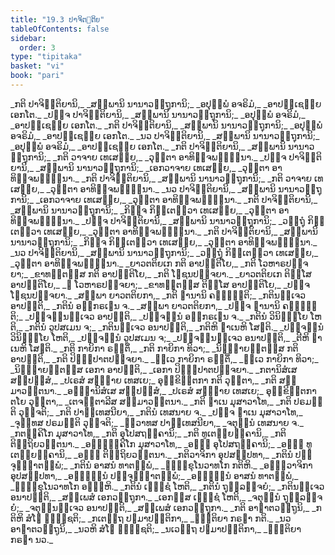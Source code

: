 ```yaml
---
title: "19.3 ປາຈິຕ຺ຕິຍ"
tableOfContents: false
sidebar:
  order: 3
type: "tipitaka"
basket: "vi"
book: "pari"
---
```



<DynamicBreadcrumb />

<Division number="476" book="pari">

<Paragraph number="2262" type="verses" book="pari">
_ກຕິ ປາຈິຕ຺ຕິຍານິ,_  
_ສພ຺ພານິ ນານາວຕ຺ຖຸການິ;_  
_ອປຸພ຺ພໍ ອຈຣິມໍ,_  
_ອາປຊ຺ເຊຍ຺ຍ ເອກໂຕ._  

</Paragraph>

<Paragraph number="2263" type="verses" book="pari">
_ປຎ຺ຈ ປາຈິຕ຺ຕິຍານິ,_  
_ສພ຺ພານິ ນານາວຕ຺ຖຸການິ;_  
_ອປຸພ຺ພໍ ອຈຣິມໍ,_  
_ອາປຊ຺ເຊຍ຺ຍ ເອກໂຕ._  

</Paragraph>

<Paragraph number="2264" type="verses" book="pari">
_ກຕິ ປາຈິຕ຺ຕິຍານິ,_  
_ສພ຺ພານິ ນານາວຕ຺ຖຸການິ;_  
_ອປຸພ຺ພໍ ອຈຣິມໍ,_  
_ອາປຊ຺ເຊຍ຺ຍ ເອກໂຕ._  

</Paragraph>

<Paragraph number="2265" type="verses" book="pari">
_ນວ ປາຈິຕ຺ຕິຍານິ,_  
_ສພ຺ພານິ ນານາວຕ຺ຖຸການິ;_  
_ອປຸພ຺ພໍ ອຈຣິມໍ,_  
_ອາປຊ຺ເຊຍ຺ຍ ເອກໂຕ._  

</Paragraph>

<Paragraph number="2266" type="verses" book="pari">
_ກຕິ ປາຈິຕ຺ຕິຍານິ,_  
_ສພ຺ພານິ ນານາວຕ຺ຖຸການິ;_  
_ກຕິ ວາຈາຍ ເທເສຍ຺ຍ,_  
_ວຸຕ຺ຕາ ອາທິຈ຺ຈພນ຺ຘຸນາ._  

</Paragraph>

<Paragraph number="2267" type="verses" book="pari">
_ປຎ຺ຈ ປາຈິຕ຺ຕິຍານິ,_  
_ສພ຺ພານິ ນານາວຕ຺ຖຸການິ;_  
_ເອກວາຈາຍ ເທເສຍ຺ຍ,_  
_ວຸຕ຺ຕາ ອາທິຈ຺ຈພນ຺ຘຸນາ._  

</Paragraph>

<Paragraph number="2268" type="verses" book="pari">
_ກຕິ ປາຈິຕ຺ຕິຍານິ,_  
_ສພ຺ພານິ ນານາວຕ຺ຖຸການິ;_  
_ກຕິ ວາຈາຍ ເທເສຍ຺ຍ,_  
_ວຸຕ຺ຕາ ອາທິຈ຺ຈພນ຺ຘຸນາ._  

</Paragraph>

<Paragraph number="2269" type="verses" book="pari">
_ນວ ປາຈິຕ຺ຕິຍານິ,_  
_ສພ຺ພານິ ນານາວຕ຺ຖຸການິ;_  
_ເອກວາຈາຍ ເທເສຍ຺ຍ,_  
_ວຸຕ຺ຕາ ອາທິຈ຺ຈພນ຺ຘຸນາ._  

</Paragraph>

<Paragraph number="2270" type="verses" book="pari">
_ກຕິ ປາຈິຕ຺ຕິຍານິ,_  
_ສພ຺ພານິ ນານາວຕ຺ຖຸການິ;_  
_ກິຎ຺ຈ ກິຕ຺ເຕຕ຺ວາ ເທເສຍ຺ຍ,_  
_ວຸຕ຺ຕາ ອາທິຈ຺ຈພນ຺ຘຸນາ._  

</Paragraph>

<Paragraph number="2271" type="verses" book="pari">
_ປຎ຺ຈ ປາຈິຕ຺ຕິຍານິ,_  
_ສພ຺ພານິ ນານາວຕ຺ຖຸການິ;_  
_ວຕ຺ຖຸໍ ກິຕ຺ເຕຕ຺ວາ ເທເສຍ຺ຍ,_  
_ວຸຕ຺ຕາ ອາທິຈ຺ຈພນ຺ຘຸນາ._  

</Paragraph>

<Paragraph number="2272" type="verses" book="pari">
_ກຕິ ປາຈິຕ຺ຕິຍານິ,_  
_ສພ຺ພານິ ນານາວຕ຺ຖຸການິ;_  
_ກິຎ຺ຈ ກິຕ຺ເຕຕ຺ວາ ເທເສຍ຺ຍ,_  
_ວຸຕ຺ຕາ ອາທິຈ຺ຈພນ຺ຘຸນາ._  

</Paragraph>

<Paragraph number="2273" type="verses" book="pari">
_ນວ ປາຈິຕ຺ຕິຍານິ,_  
_ສພ຺ພານິ ນານາວຕ຺ຖຸການິ;_  
_ວຕ຺ຖຸໍ ກິຕ຺ເຕຕ຺ວາ ເທເສຍ຺ຍ,_  
_ວຸຕ຺ຕາ ອາທິຈ຺ຈພນ຺ຘຸນາ._  

</Paragraph>

<Paragraph number="2274" type="verses" book="pari">
_ຍາວຕຕິຍເກ ກຕິ ອາປຕ຺ຕິໂຍ,_  
_ກຕິ ໂວຫາຣປຈ຺ຈຍາ;_  
_ຂາທນ຺ຕສ຺ສ ກຕິ ອາປຕ຺ຕິໂຍ,_  
_ກຕິ ໂຠຊນປຈ຺ຈຍາ._  

</Paragraph>

<Paragraph number="2275" type="verses" book="pari">
_ຍາວຕຕິຍເກ ຕິສ຺ໂສ ອາປຕ຺ຕິໂຍ,_  
_ຉ ໂວຫາຣປຈ຺ຈຍາ;_  
_ຂາທນ຺ຕສ຺ສ ຕິສ຺ໂສ ອາປຕ຺ຕິໂຍ,_  
_ປຎ຺ຈ ໂຠຊນປຈ຺ຈຍາ._  

</Paragraph>

<Paragraph number="2276" type="verses" book="pari">
_ສພ຺ພາ ຍາວຕຕິຍກາ,_  
_ກຕິ ຐານານິ ຄຈ຺ຉນ຺ຕິ;_  
_ກຕິນຎ຺ເຈວ ອາປຕ຺ຕິ,_  
_ກຕິນໍ ອຘິກຣເຓນ ຈ._  

</Paragraph>

<Paragraph number="2277" type="verses" book="pari">
_ສພ຺ພາ ຍາວຕຕິຍກາ,_  
_ປຎ຺ຈ ຐານານິ ຄຈ຺ຉນ຺ຕິ;_  
_ປຎ຺ຈນ຺ນຎ຺ເຈວ ອາປຕ຺ຕິ,_  
_ປຎ຺ຈນ຺ນໍ ອຘິກຣເຓນ ຈ._  

</Paragraph>

<Paragraph number="2278" type="verses" book="pari">
_ກຕິນໍ ວິນິຈ຺ຉໂຍ ໂຫຕິ,_  
_ກຕິນໍ ວູປສເມນ ຈ;_  
_ກຕິນຎ຺ເຈວ ອນາປຕ຺ຕິ,_  
_ກຕິຫິ ຐາເນຫິ ໂສຠຕິ._  

</Paragraph>

<Paragraph number="2279" type="verses" book="pari">
_ປຎ຺ຈນ຺ນໍ ວິນິຈ຺ຉໂຍ ໂຫຕິ,_  
_ປຎ຺ຈນ຺ນໍ ວູປສເມນ ຈ;_  
_ປຎ຺ຈນ຺ນຎ຺ເຈວ ອນາປຕ຺ຕິ,_  
_ຕີຫິ ຐາເນຫິ ໂສຠຕິ._  

</Paragraph>

<Paragraph number="2280" type="verses" book="pari">
_ກຕິ ກາຍິກາ ຣຕ຺ຕິໍ,_  
_ກຕິ ກາຍິກາ ທິວາ;_  
_ນິຊ຺ຌາຍນ຺ຕສ຺ສ ກຕິ ອາປຕ຺ຕິ,_  
_ກຕິ ປິຓ຺ຑປາຕປຈ຺ຈຍາ._  

</Paragraph>

<Paragraph number="2281" type="verses" book="pari">
_ທ຺ເວ ກາຍິກາ ຣຕ຺ຕິໍ,_  
_ທ຺ເວ ກາຍິກາ ທິວາ;_  
_ນິຊ຺ຌາຍນ຺ຕສ຺ສ ເອກາ ອາປຕ຺ຕິ,_  
_ເອກາ ປິຓ຺ຑປາຕປຈ຺ຈຍາ._  

</Paragraph>

<Paragraph number="2282" type="verses" book="pari">
_ກຕານິສໍເສ ສມ຺ປສ຺ສໍ,_  
_ປເຣສໍ ສທ຺ຘາຍ ເທສເຍ;_  
ອຸກ຺ຂິຕ຺ຕກາ ກຕິ ວຸຕ຺ຕາ,_  
_ກຕິ ສມ຺ມາວຕ຺ຕນາ._  

</Paragraph>

<Paragraph number="2283" type="verses" book="pari">
_ອຏ຺ຐານິສໍເສ ສມ຺ປສ຺ສໍ,_  
_ປເຣສໍ ສທ຺ຘາຍ ເທສເຍ;_  
ອຸກ຺ຂິຕ຺ຕກາ ຕໂຍ ວຸຕ຺ຕາ,_  
_ເຕຈຕ຺ຕາລີສ ສມ຺ມາວຕ຺ຕນາ._  

</Paragraph>

<Paragraph number="2284" type="verses" book="pari">
_ກຕິ ຐາເນ ມຸສາວາໂທ,_  
_ກຕິ ປຣມນ຺ຕິ ວຸຈ຺ຈຕິ;_  
_ກຕິ ປາຏິເທສນີຍາ,_  
_ກຕິນໍ ເທສນາຍ ຈ._  

</Paragraph>

<Paragraph number="2285" type="verses" book="pari">
_ປຎ຺ຈ ຐາເນ ມຸສາວາໂທ,_  
_ຈຸທ຺ທສ ປຣມນ຺ຕິ ວຸຈ຺ຈຕິ;_  
_ທ຺ວາທສ ປາຏິເທສນີຍາ,_  
_ຈຕຸນ຺ນໍ ເທສນາຍ ຈ._  

</Paragraph>

<Paragraph number="2286" type="verses" book="pari">
_ກຕງ຺ຄິໂກ ມຸສາວາໂທ,_  
_ກຕິ ອຸໂປສຖງ຺ຄານິ;_  
_ກຕິ ທູເຕຍ຺ຍງ຺ຄານິ,_  
_ກຕິ ຕິຕ຺ຖິຍວຕ຺ຕນາ._  

</Paragraph>

<Paragraph number="2287" type="verses" book="pari">
_ອຏ຺ຐງ຺ຄິໂກ ມຸສາວາໂທ,_  
_ອຏ຺ຐ ອຸໂປສຖງ຺ຄານິ;_  
_ອຏ຺ຐ ທູເຕຍ຺ຍງ຺ຄານິ,_  
_ອຏ຺ຐ ຕິຕ຺ຖິຍວຕ຺ຕນາ._  

</Paragraph>

<Paragraph number="2288" type="verses" book="pari">
_ກຕິວາຈິກາ ອຸປສມ຺ປທາ,_  
_ກຕິນໍ ປຈ຺ຈຸຏ຺ຐາຕພ຺ພໍ;_  
_ກຕິນໍ ອາສນໍ ທາຕພ຺ພໍ,_  
_ຠິກ຺ຂຸໂນວາທໂກ ກຕິຫິ._  

</Paragraph>

<Paragraph number="2289" type="verses" book="pari">
_ອຏ຺ຐວາຈິກາ ອຸປສມ຺ປທາ,_  
_ອຏ຺ຐນ຺ນໍ ປຈ຺ຈຸຏ຺ຐາຕພ຺ພໍ;_  
_ອຏ຺ຐນ຺ນໍ ອາສນໍ ທາຕພ຺ພໍ,_  
_ຠິກ຺ຂຸໂນວາທໂກ ອຏ຺ຐຫິ._  

</Paragraph>

<Paragraph number="2290" type="verses" book="pari">
_ກຕິນໍ ເຉຊ຺ຊໍ ໂຫຕິ,_  
_ກຕິນໍ ຖຸລ຺ລຈ຺ຈຍໍ;_  
_ກຕິນຎ຺ເຈວ ອນາປຕ຺ຕິ,_  
_ສພ຺ເພສໍ ເອກວຕ຺ຖຸກາ._  

</Paragraph>

<Paragraph number="2291" type="verses" book="pari">
_ເອກສ຺ສ ເຉຊ຺ຊໍ ໂຫຕິ,_  
_ຈຕຸນ຺ນໍ ຖຸລ຺ລຈ຺ຈຍໍ;_  
_ຈຕຸນ຺ນຎ຺ເຈວ ອນາປຕ຺ຕິ,_  
_ສພ຺ເພສໍ ເອກວຕ຺ຖຸກາ._  

</Paragraph>

<Paragraph number="2292" type="verses" book="pari">
_ກຕິ ອາຆາຕວຕ຺ຖູນິ,_  
_ກຕິຫິ ສໍໂຆ ຠິຊ຺ຊຕິ;_  
_ກເຕຕ຺ຖ ປຐມາປຕ຺ຕິກາ,_  
_ຎຕ຺ຕິຍາ ກຣຓາ ກຕິ._  

</Paragraph>

<Paragraph number="2293" type="verses" book="pari">
_ນວ ອາຆາຕວຕ຺ຖູນິ,_  
_ນວຫິ ສໍໂຆ ຠິຊ຺ຊຕິ;_  
_ນເວຕ຺ຖ ປຐມາປຕ຺ຕິກາ,_  
_ຎຕ຺ຕິຍາ ກຣຓາ ນວ._
</Paragraph>
</Division>